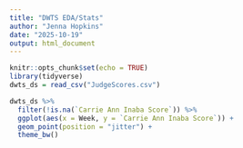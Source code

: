 ---
title: "DWTS EDA/Stats"
author: "Jenna Hopkins"
date: "2025-10-19"
output: html_document
---

```{r setup, include=FALSE}
knitr::opts_chunk$set(echo = TRUE)
library(tidyverse)
dwts_ds = read_csv("JudgeScores.csv")

```

```{r}
dwts_ds %>%
  filter(!is.na(`Carrie Ann Inaba Score`)) %>%
  ggplot(aes(x = Week, y = `Carrie Ann Inaba Score`)) +
  geom_point(position = "jitter") +
  theme_bw()
  
```

